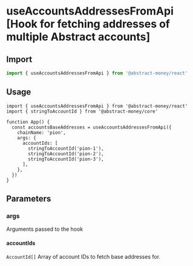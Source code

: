 
# useAccountsAddressesFromApi [Hook for fetching addresses of multiple Abstract accounts]

## Import

```ts twoslash
import { useAccountsAddressesFromApi } from '@abstract-money/react'
```

## Usage

```tsx twoslash [index.tsx]
import { useAccountsAddressesFromApi } from '@abstract-money/react'
import { stringToAccountId } from '@abstract-money/core'

function App() {
  const accountsBaseAddresses = useAccountsAddressesFromApi({
    chainName: 'pion',
    args: {
      accountIds: [
        stringToAccountId('pion-1'),
        stringToAccountId('pion-2'),
        stringToAccountId('pion-3'),
      ],
    },
  })
}
```

## Parameters

<ParameterCommonSnippet />

### args

Arguments passed to the hook

#### accountIds
`AccountId[]` Array of account IDs to fetch base addresses for.

<ParameterExtraSnippet />
<ParameterQuerySnippet />
